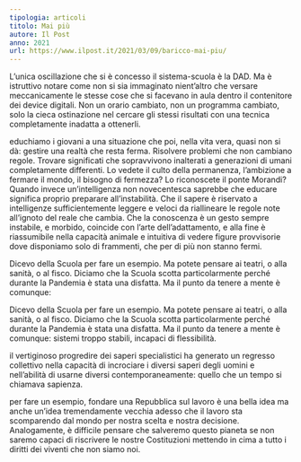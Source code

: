 ```yaml
---
tipologia: articoli
titolo: Mai più
autore: Il Post
anno: 2021
url: https://www.ilpost.it/2021/03/09/baricco-mai-piu/
---
```


L’unica oscillazione che si è concesso il sistema-scuola è la DAD. Ma è istruttivo notare come non si sia immaginato nient’altro che versare meccanicamente le stesse cose che si facevano in aula dentro il contenitore dei device digitali. Non un orario cambiato, non un programma cambiato, solo la cieca ostinazione nel cercare gli stessi risultati con una tecnica completamente inadatta a ottenerli.

educhiamo i giovani a una situazione che poi, nella vita vera, quasi non si dà: gestire una realtà che resta ferma. Risolvere problemi che non cambiano regole. Trovare significati che sopravvivono inalterati a generazioni di umani completamente differenti. Lo vedete il culto della permanenza, l’ambizione a fermare il mondo, il bisogno di fermezza? Lo riconoscete il ponte Morandi?Quando invece un’intelligenza non novecentesca saprebbe che educare significa proprio preparare all’instabilità. Che il sapere è riservato a intelligenze sufficientemente leggere e veloci da riallineare le regole note all’ignoto del reale che cambia. Che la conoscenza è un gesto sempre instabile, e morbido, coincide con l’arte dell’adattamento, e alla fine è riassumibile nella capacità animale e intuitiva di vedere figure provvisorie dove disponiamo solo di frammenti, che per di più non stanno fermi.

Dicevo della Scuola per fare un esempio. Ma potete pensare ai teatri, o alla sanità, o al fisco. Diciamo che la Scuola scotta particolarmente perché durante la Pandemia è stata una disfatta. Ma il punto da tenere a mente è comunque:

Dicevo della Scuola per fare un esempio. Ma potete pensare ai teatri, o alla sanità, o al fisco. Diciamo che la Scuola scotta particolarmente perché durante la Pandemia è stata una disfatta. Ma il punto da tenere a mente è comunque: sistemi troppo stabili, incapaci di flessibilità.

il vertiginoso progredire dei saperi specialistici ha generato un regresso collettivo nella capacità di incrociare i diversi saperi degli uomini e nell’abilità di usarne diversi contemporaneamente: quello che un tempo si chiamava sapienza.

per fare un esempio, fondare una Repubblica sul lavoro è una bella idea ma anche un’idea tremendamente vecchia adesso che il lavoro sta scomparendo dal mondo per nostra scelta e nostra decisione. Analogamente, è difficile pensare che salveremo questo pianeta se non saremo capaci di riscrivere le nostre Costituzioni mettendo in cima a tutto i diritti dei viventi che non siamo noi.
